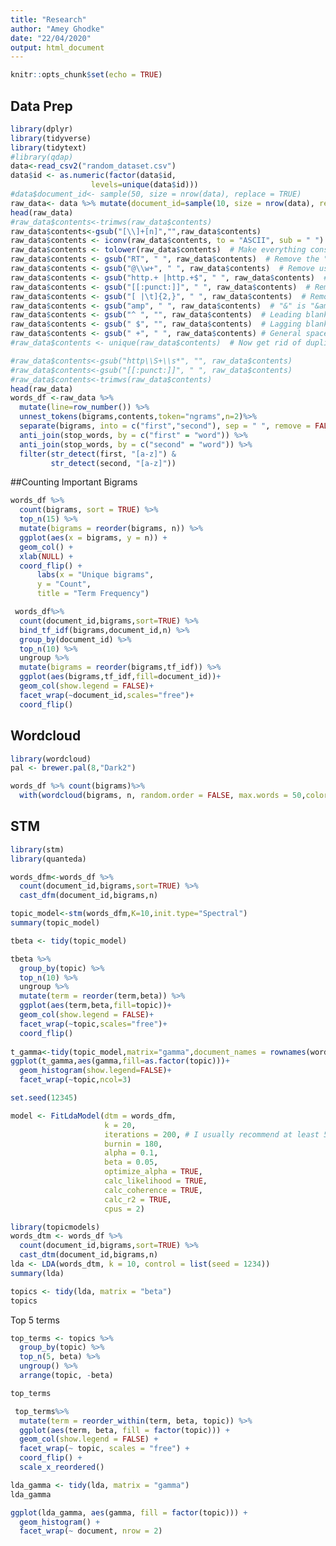 ```yaml
---
title: "Research"
author: "Amey Ghodke"
date: "22/04/2020"
output: html_document
---
```


```r
knitr::opts_chunk$set(echo = TRUE)
```

## Data Prep

```r
library(dplyr)
library(tidyverse)
library(tidytext)
#library(qdap)
data<-read_csv2("random_dataset.csv")
data$id <- as.numeric(factor(data$id, 
                  levels=unique(data$id)))
#data$document_id<- sample(50, size = nrow(data), replace = TRUE)
raw_data<- data %>% mutate(document_id=sample(10, size = nrow(data), replace = TRUE)) %>% mutate(document_id=factor(document_id))
head(raw_data)
#raw_data$contents<-trimws(raw_data$contents)
raw_data$contents<-gsub("[\\]+[n]","",raw_data$contents)
raw_data$contents <- iconv(raw_data$contents, to = "ASCII", sub = " ")  # Convert to basic ASCII text to avoid silly characters
raw_data$contents <- tolower(raw_data$contents)  # Make everything consistently lower case
raw_data$contents <- gsub("RT", " ", raw_data$contents)  # Remove the "RT" (retweet) so duplicates are duplicates
raw_data$contents <- gsub("@\\w+", " ", raw_data$contents)  # Remove user names (all proper names if you're wise!)
raw_data$contents <- gsub("http.+ |http.+$", " ", raw_data$contents)  # Remove links
raw_data$contents <- gsub("[[:punct:]]", " ", raw_data$contents)  # Remove punctuation
raw_data$contents <- gsub("[ |\t]{2,}", " ", raw_data$contents)  # Remove tabs
raw_data$contents <- gsub("amp", " ", raw_data$contents)  # "&" is "&amp" in HTML, so after punctuation removed ...
raw_data$contents <- gsub("^ ", "", raw_data$contents)  # Leading blanks
raw_data$contents <- gsub(" $", "", raw_data$contents)  # Lagging blanks
raw_data$contents <- gsub(" +", " ", raw_data$contents) # General spaces (should just do all whitespaces no?)
#raw_data$contents <- unique(raw_data$contents)  # Now get rid of duplicates!

#raw_data$contents<-gsub("http\\S+\\s*", "", raw_data$contents)
#raw_data$contents<-gsub("[[:punct:]]", " ", raw_data$contents)
#raw_data$contents<-trimws(raw_data$contents)
head(raw_data)
words_df <-raw_data %>%
  mutate(line=row_number()) %>%
  unnest_tokens(bigrams,contents,token="ngrams",n=2)%>%
  separate(bigrams, into = c("first","second"), sep = " ", remove = FALSE) %>%
  anti_join(stop_words, by = c("first" = "word")) %>%
  anti_join(stop_words, by = c("second" = "word")) %>%
  filter(str_detect(first, "[a-z]") &
         str_detect(second, "[a-z]"))
```

##Counting Important Bigrams

```r
words_df %>%
  count(bigrams, sort = TRUE) %>%
  top_n(15) %>%
  mutate(bigrams = reorder(bigrams, n)) %>%
  ggplot(aes(x = bigrams, y = n)) +
  geom_col() +
  xlab(NULL) +
  coord_flip() +
      labs(x = "Unique bigrams",
      y = "Count",
      title = "Term Frequency")
```

```r
 words_df%>%
  count(document_id,bigrams,sort=TRUE) %>%
  bind_tf_idf(bigrams,document_id,n) %>%
  group_by(document_id) %>%
  top_n(10) %>%
  ungroup %>%
  mutate(bigrams = reorder(bigrams,tf_idf)) %>%
  ggplot(aes(bigrams,tf_idf,fill=document_id))+
  geom_col(show.legend = FALSE)+
  facet_wrap(~document_id,scales="free")+
  coord_flip()
```

## Wordcloud
```r
library(wordcloud)
pal <- brewer.pal(8,"Dark2")

words_df %>% count(bigrams)%>%
  with(wordcloud(bigrams, n, random.order = FALSE, max.words = 50,colors=pal))
```
## STM

```r
library(stm)
library(quanteda)

words_dfm<-words_df %>%
  count(document_id,bigrams,sort=TRUE) %>%
  cast_dfm(document_id,bigrams,n)

topic_model<-stm(words_dfm,K=10,init.type="Spectral")
summary(topic_model)
```

```r
tbeta <- tidy(topic_model)

tbeta %>%
  group_by(topic) %>%
  top_n(10) %>%
  ungroup %>%
  mutate(term = reorder(term,beta)) %>%
  ggplot(aes(term,beta,fill=topic))+
  geom_col(show.legend = FALSE)+
  facet_wrap(~topic,scales="free")+
  coord_flip()
  
t_gamma<-tidy(topic_model,matrix="gamma",document_names = rownames(words_dfm))
ggplot(t_gamma,aes(gamma,fill=as.factor(topic)))+
  geom_histogram(show.legend=FALSE)+
  facet_wrap(~topic,ncol=3)
```

```r
set.seed(12345)

model <- FitLdaModel(dtm = words_dfm, 
                     k = 20,
                     iterations = 200, # I usually recommend at least 500 iterations or more
                     burnin = 180,
                     alpha = 0.1,
                     beta = 0.05,
                     optimize_alpha = TRUE,
                     calc_likelihood = TRUE,
                     calc_coherence = TRUE,
                     calc_r2 = TRUE,
                     cpus = 2) 

```
```r
library(topicmodels)
words_dtm <- words_df %>%
  count(document_id,bigrams,sort=TRUE) %>%
  cast_dtm(document_id,bigrams,n)
lda <- LDA(words_dtm, k = 10, control = list(seed = 1234))
summary(lda)
```

```r
topics <- tidy(lda, matrix = "beta")
topics
```

Top 5 terms

```r
top_terms <- topics %>%
  group_by(topic) %>%
  top_n(5, beta) %>%
  ungroup() %>%
  arrange(topic, -beta)

top_terms
```
```r
 top_terms%>%
  mutate(term = reorder_within(term, beta, topic)) %>%
  ggplot(aes(term, beta, fill = factor(topic))) +
  geom_col(show.legend = FALSE) +
  facet_wrap(~ topic, scales = "free") +
  coord_flip() +
  scale_x_reordered()

```

```r
lda_gamma <- tidy(lda, matrix = "gamma")
lda_gamma
```


```r
ggplot(lda_gamma, aes(gamma, fill = factor(topic))) +
  geom_histogram() +
  facet_wrap(~ document, nrow = 2)

```